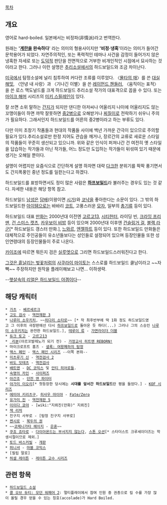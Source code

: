 [[목차]]
== 개요 ==
영어로 hard-boiled. 일본에서는 비정파(非情派)라고 번역한다.

원래는 ''''[[계란]]을 완숙하다'''' 라는 의미의 형용사이지만 ''''비정·냉혹''''이라는 의미가 들어간 문학용어가 되었다. 자연주의적인, 또는 폭력적인 테마나 사건을 감정이 들어가지 않은 냉혹한 자세로 또는 [[도덕]]적 판단을 전면적으로 거부한 비개인적인 시점에서 묘사하는 것이라고 한다. 그러나 이런 설명은 [[추리소설]]에서의 하드보일드와 조금 차이난다.

[[미국]]에서 탐정소설에 널리 침투하여 커다란 조류를 이루었다. 〈[[몰타의 매]]〉를 쓴 [[대실 해밋]], 〈안녕 내 사랑〉과 〈기나긴 이별〉을 쓴 [[레이먼드 챈들러]], 〈움직이는 표적〉을 쓴 로스 맥도널드를 크게 하드보일드 추리소설 작가의 대표격으로 꼽을 수 있다. 또는 [[마이크 해머]] 시리즈의 [[미키 스필레인]]이 있다.

잘 쓰면 소위 말하는 [[간지]]가 되지만 댄디한 아저씨나 어울리지 나이에 어울리지도 않는 꼬맹이들이 하면 까딱 잘못하면 [[중2병]]으로 오해받거나 [[찌질이]]로 전락하기 쉬우니 주의가 필요하다. 그래서인지 하드보일드를 어른의 중2병이라고 하는 부류도 있다.

다만 이미 초창기 작품들과 현대의 작품들 사이에 백년 가까운 간극이 있으므로 주의할 필요가 있다.추리소설로만 한정 지어도 관습을 깨거나, 장르간의 교류로 새로운 스타일의 작품들이 꾸준히 생산되고 있으니까. 위와 같은 인식이 퍼져나간 건 여전히 옛 스타일을 답습하는 작가들과 아닌 작가들, 어느 정도만 도입하는 작가들이 뒤섞여 있기 때문에 생기는 오해일 뿐이다.

설명이 어렵지만 요즘식으로 간단하게 설명 하자면 대략 [[다크]]한 분위기를 팍팍 풍기면서도 간지폭풍인 중년 정도를 일컫는다고 하겠다.

하드보일드를 표방하면서도 정이 많은 사람은 '''[[하프보일드]]'''라 불러주는 경우도 있는 것 같다. 자세한 내용은 해당 항목 참고.

하드보일드 [[남성]]은 [[담배]](이왕이면 [[시가]])와 [[코냑]]을 좋아한다는 소문이 있다. 그 밖의 하드보일드한 [[아이템]]으로는 바바리 [[코트]], 고풍스러운 [[모자]], 일부의 [[총기]]류 등이 있다.

하드보일드 대표 [[만화]]는 2000년대 이전엔 [[고르고13]], [[시티헌터]], 라이딩 빈, [[크라잉 프리맨]], [[건 스미스 캣츠]], [[카우보이 비밥]] 등이 있으며 2000년대 이후엔 [[건슬링거 걸]], [[블랙 라군]][* 하드보일드 갱스터 만화.], [[느와르]], [[엔젤하트]] 등이 있다. 또한 하드보일드 만화들은 대체적으로 주인공들이 유소년들보다는 성인들로 설정되어 있으며 등장인물들 또한 성인연령대의 등장인물들이 주로 나온다.

[[카이조]]에 따르면 뭐든지 검은 [[실루엣]]으로 그리면 하드보일드스러워진다고 한다.

[[그것은 흩날리는 벚꽃처럼]]의 [[사쿠라이 마이토]]는 스스로를 하드보일드 쿨남이라고 ~~자뻑~~ 주장하지만 원작을 플레이해보고 나면... 이하생략.

--[http://gall.dcinside.com/list.php?id=fantasy&no=1910688 햇살속의 리얼은 하드보일드 야겜이다]--

== 해당 캐릭터 ==
 * [[가츠]] - [[베르세르크]]
 * [[고도 검사]] - [[역전재판 3]]
 * [[나루미 소우키치]], ~~[[히다리 쇼타로]]~~ [* 작 최후반부에 딱 1화 정도 하드보일드였고 그 이후의 극장판에선 다시 [[하프보일드]]로 돌아온 듯 하다(...) 그러나 그의 스승인 [[나루미 소우키치]]는 완전한 하드보일드.], [[테루이 류]] - [[가면라이더 더블]]
 * [[듀크 토고]] - [[고르고13]]
 * [[리본(가정교사 히트맨 REBORN!)| 리본]](아르꼬발레노가 되기 전) - [[가정교사 히트맨 REBORN!]]
 * 마이크로프트 홈즈 - [[셜록: 여왕폐하의 탐정]]
 * [[맥스 페인]] - [[맥스 페인 시리즈]] --이쪽 본좌--
 * [[미츠루기 신]] - [[역전검사 2]]
 * [[바도 잇테츠]] - [[역전검사]]
 * [[배트맨]] - [[DC 코믹스]] 및 [[안티 히어로]]들.
 * [[숙명의 카인]] - [[사이퍼즈]]
 * [[아간조]] - [[던전 앤 파이터]]
 * [[야가미 이오리]][* 첫등장한 당시에는 '''시대를 앞서간 하드보일드'''란 평을 들었다.] - [[KOF 시리즈]]
 * [[에미야 키리츠구]], [[히사우 마이야]] - [[Fate/Zero]]
 * [[유가미 진]] - [[역전재판 5]]
 * [[이이다 쿄야]] - [wiki:"지뢰진(만화)" 지뢰진]
 * [[잭 리처]]
 * 진구지 사부로 - [탐정 진구지 사부로]
 * [[켄시로]] - [[북두의 권]]
 * ~~[[코제니가타 헤이지]] - [[은혼]]~~
 * [[쿠죠 죠타로]] - [[다이아몬드는 부서지지 않는다]], [[스톤 오션]][* 스타더스트 크루세이더즈는 학생시절이므로 제외.]
 * [[토드 바스커빌]] - [[개판]]
 * [[퍼니셔]] - [[마블 코믹스]]
 * [필립 말로]
 * [[허셜 레이튼]] - [[레이튼 교수 시리즈]]

== 관련 항목 ==
 * [[하드보일드 소설]]
 * [[콜 오브 듀티: 모던 워페어 2]]: 멀티플레이에서 참여 인원 중 권총으로 킬 수를 가장 많이 올릴 경우 얻을 수 있는 칭호(accolade)가 Hard Boiled.
